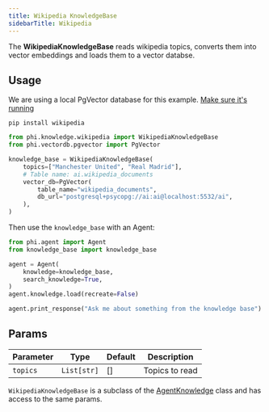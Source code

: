 ```yaml
---
title: Wikipedia KnowledgeBase
sidebarTitle: Wikipedia
---
```


The **WikipediaKnowledgeBase** reads wikipedia topics, converts them into vector embeddings and loads them to a vector databse.

## Usage

<Note>

We are using a local PgVector database for this example. [Make sure it's running](http://localhost:3333/vectordb/pgvector)

</Note>

```shell
pip install wikipedia
```

```python knowledge_base.py
from phi.knowledge.wikipedia import WikipediaKnowledgeBase
from phi.vectordb.pgvector import PgVector

knowledge_base = WikipediaKnowledgeBase(
    topics=["Manchester United", "Real Madrid"],
    # Table name: ai.wikipedia_documents
    vector_db=PgVector(
        table_name="wikipedia_documents",
        db_url="postgresql+psycopg://ai:ai@localhost:5532/ai",
    ),
)
```

Then use the `knowledge_base` with an Agent:

```python agent.py
from phi.agent import Agent
from knowledge_base import knowledge_base

agent = Agent(
    knowledge=knowledge_base,
    search_knowledge=True,
)
agent.knowledge.load(recreate=False)

agent.print_response("Ask me about something from the knowledge base")
```

## Params


| Parameter | Type | Default | Description |
| --- | --- | --- | --- |
| `topics` | `List[str]` | [] | Topics to read |

`WikipediaKnowledgeBase` is a subclass of the [AgentKnowledge](/reference/knowledge_base) class and has access to the same params.
